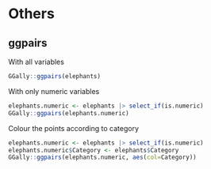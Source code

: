 # Others

## ggpairs

With all variables

```r
GGally::ggpairs(elephants)
```

With only numeric variables

```r
elephants.numeric <- elephants |> select_if(is.numeric)     
GGally::ggpairs(elephants.numeric)
```

Colour the points according to category

```r
elephants.numeric <- elephants |> select_if(is.numeric) 
elephants.numeric$Category <- elephants$Category
GGally::ggpairs(elephants.numeric, aes(col=Category))
```

